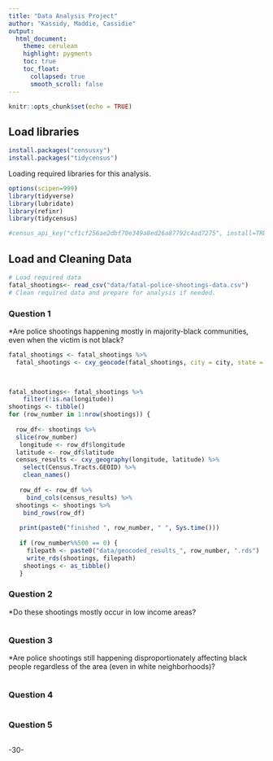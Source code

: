 ```yaml
---
title: "Data Analysis Project"
author: "Kassidy, Maddie, Cassidie"
output:
  html_document:
    theme: cerulean
    highlight: pygments
    toc: true
    toc_float:
      collapsed: true
      smooth_scroll: false
---
```


```r
knitr::opts_chunk$set(echo = TRUE)
```

## Load libraries
```r
install.packages("censusxy")
install.packages("tidycensus")
```

Loading required libraries for this analysis.

```r
options(scipen=999)
library(tidyverse)
library(lubridate)
library(refinr)
library(tidycensus)
```

```r
#census_api_key("cf1cf256ae2dbf70e349a8ed26a87792c4ad7275", install=TRUE)
```

## Load and Cleaning Data

```r
# Load required data
fatal_shootings<- read_csv("data/fatal-police-shootings-data.csv") 
# Clean required data and prepare for analysis if needed. 


```



### Question 1
*Are police shootings happening mostly in majority-black communities, even when the victim is not black?

```r
fatal_shootings <- fatal_shootings %>%
  fatal_shootings <- cxy_geocode(fatal_shootings, city = city, state = state, latitude = latitude, longitude = longitude, class = "sf", return = "geographies")
  


fatal_shootings<- fatal_shootings %>% 
    filter(!is.na(longitude)) 
shootings <- tibble()
for (row_number in 1:nrow(shootings)) {
  
  row_df<- shootings %>%
  slice(row_number)
   longitude <- row_df$longitude
  latitude <- row_df$latitude
  census_results <- cxy_geography(longitude, latitude) %>%
    select(Census.Tracts.GEOID) %>%
    clean_names()
 
   row_df <- row_df %>%
     bind_cols(census_results) %>%
  shootings <- shootings %>%
    bind_rows(row_df) 
   
   print(paste0("finished ", row_number, " ", Sys.time()))
   
   if (row_number%%500 == 0) {
     filepath <- paste0("data/geocoded_results_", row_number, ".rds")
     write_rds(shootings, filepath)
    shootings <- as_tibble()
   }
```

### Question 2
*Do these shootings mostly occur in low income areas? 

```r

```

### Question 3
*Are police shootings still happening disproportionately affecting black people regardless of the area (even in white neighborhoods)?

```r

```

### Question 4



```r

```

### Question 5


```r


```

-30-